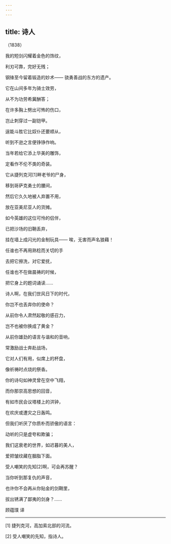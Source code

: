 ```yaml
---
---
---
```

title: 诗人
---




（1838）

我的短剑闪耀着金色的饰纹，

利刃可靠，完好无残；

钢锋至今留着锻造的妙术—— 骁勇善战的东方的遗产。





它在山间多年为骑士效劳，

从不为功劳希冀酬答；

在许多胸上劈出可怖的伤口，

岂止刺穿过一副铠甲。





逞能斗胜它比奴仆还要顺从，

听到不逊之言便铮铮作响。

当年若给它添上华美的雕饰，

定看作不伦不类的奇装。





它从捷列克河[1]畔老爷的尸身，

移到哥萨克勇士的腰间，

然后它久久地被人弃置不用，

放在亚美尼亚人的货摊。





如今英雄的这位可怜的侣伴，

已把沙场的旧鞘丢弃，

挂在墙上成闪光的金制玩具—— 唉，无害而声名狼藉！





任谁也不再用熟稔而关切的手

去把它擦洗，对它爱抚，

任谁也不在做晨祷的时候，

把它身上的题词诵读……





诗人啊，在我们世风日下的时代，

你岂不也丢弃你的使命？

从前你令人肃然起敬的感召力，

岂不也被你换成了黄金？





从前你雄劲的语言与谐和的音响，

常激励战士奔赴战场，

它对人们有用，似席上的杯盘，

像祈祷时点烧的祭香。





你的诗句如神灵曾在空中飞翔，

而你那崇高思想的回音，

有如市民会议塔楼上的洪钟，

在欢庆或遭灾之日轰鸣。





但我们听厌了你质朴而骄傲的语言：

动听的只是虚夸和欺骗；

我们这衰老的世界，如迟暮的美人，

爱把皱纹藏在胭脂下面。





受人嘲笑的先知[2]啊，可会再苏醒？

当你听到那复仇的声音，

也许你不会再从你贴金的剑鞘里，

拔出锈满了鄙夷的剑身？……

顾蕴璞 译



* * *



[1] 捷列克河，高加索北部的河流。

[2] 受人嘲笑的先知，指诗人。
